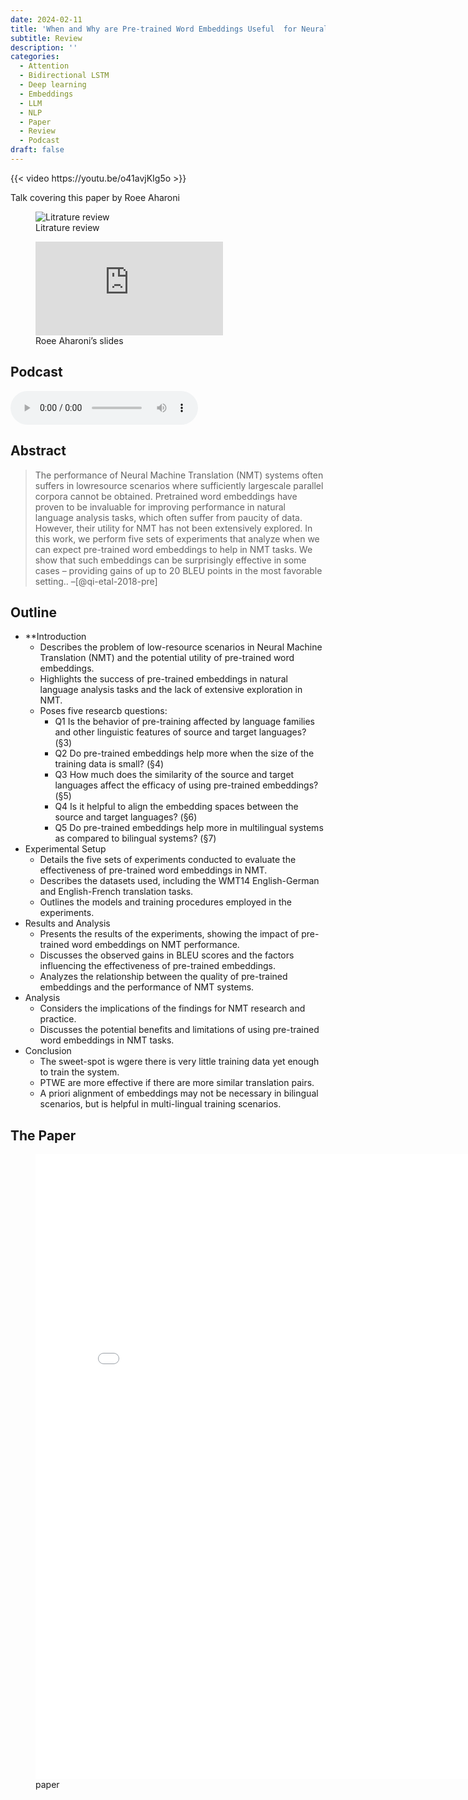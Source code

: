 ```yaml
---
date: 2024-02-11
title: 'When and Why are Pre-trained Word Embeddings Useful  for Neural Machine Translation?'
subtitle: Review
description: ''
categories:
  - Attention
  - Bidirectional LSTM
  - Deep learning
  - Embeddings
  - LLM
  - NLP 
  - Paper
  - Review
  - Podcast
draft: false
---
```

::: {#vid-01}
{{< video https://youtu.be/o41avjKIg5o >}}

Talk covering this paper by Roee Aharoni 

:::

![Litrature review](/images/literature-review-open-book.jpg){.column-margin}


::: {#sup-01}
![Roee Aharoni's slides](https://roeeaharoni.com/NMT_slides_orginal.pdf)
:::

## Podcast

<audio controls="1"><source src="podcast.mp3" type="audio/mpeg"></audio>

## Abstract

> The performance of Neural Machine Translation (NMT) systems often suffers in lowresource scenarios where sufficiently largescale parallel corpora cannot be obtained. Pretrained word embeddings have proven to be invaluable for improving performance in natural language analysis tasks, which often suffer from paucity of data. However, their utility for NMT has not been extensively explored. In this work, we perform five sets of experiments that analyze when we can expect pre-trained word embeddings to help in NMT tasks. We show that such embeddings can be surprisingly effective in some cases – providing gains of up to 20 BLEU points in the most favorable setting.. --[@qi-etal-2018-pre]

## Outline

- **Introduction
    - Describes the problem of low-resource scenarios in Neural Machine Translation (NMT) and the potential utility of pre-trained word embeddings.
    - Highlights the success of pre-trained embeddings in natural language analysis tasks and the lack of extensive exploration in NMT.
    - Poses five researcb questions:
        - Q1 Is the behavior of pre-training affected by language families and other linguistic features of source and target languages? (§3)
        - Q2 Do pre-trained embeddings help more when the size of the training data is small? (§4)
        - Q3 How much does the similarity of the source and target languages affect the efficacy of using pre-trained embeddings? (§5)
        - Q4 Is it helpful to align the embedding spaces between the source and target languages? (§6)
        - Q5 Do pre-trained embeddings help more in multilingual systems as compared to bilingual systems? (§7)
- Experimental Setup
    - Details the five sets of experiments conducted to evaluate the effectiveness of pre-trained word embeddings in NMT.
    - Describes the datasets used, including the WMT14 English-German and English-French translation tasks.
    - Outlines the models and training procedures employed in the experiments.
- Results and Analysis
    - Presents the results of the experiments, showing the impact of pre-trained word embeddings on NMT performance.
    - Discusses the observed gains in BLEU scores and the factors influencing the effectiveness of pre-trained embeddings.
    - Analyzes the relationship between the quality of pre-trained embeddings and the performance of NMT systems.
- Analysis
    - Considers the implications of the findings for NMT research and practice.
    - Discusses the potential benefits and limitations of using pre-trained word embeddings in NMT tasks.
- Conclusion
    - The sweet-spot is wgere there is very little training data yet enough to train the system.
    - PTWE are more effective if there are more similar translation pairs.
    - A priori alignment of embeddings may not be necessary in bilingual scenarios, but is helpful in multi-lingual training scenarios.

## The Paper

![paper](./paper.pdf){.col-page width=800px height=1000px group="slides"}

